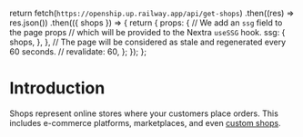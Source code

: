 
  return fetch(`https://openship.up.railway.app/api/get-shops`)
    .then((res) => res.json())
    .then(({ shops }) => {
      return {
        props: {
          // We add an `ssg` field to the page props
          // which will be provided to the Nextra `useSSG` hook.
          ssg: {
            shops,
          },
        },
        // The page will be considered as stale and regenerated every 60 seconds.
        // revalidate: 60,
      };
    });
};

# Introduction

Shops represent online stores where your customers place orders. This includes e-commerce platforms, marketplaces, and even [custom shops](/how-to-guides/create-custom-shop).

<ShopCards />
